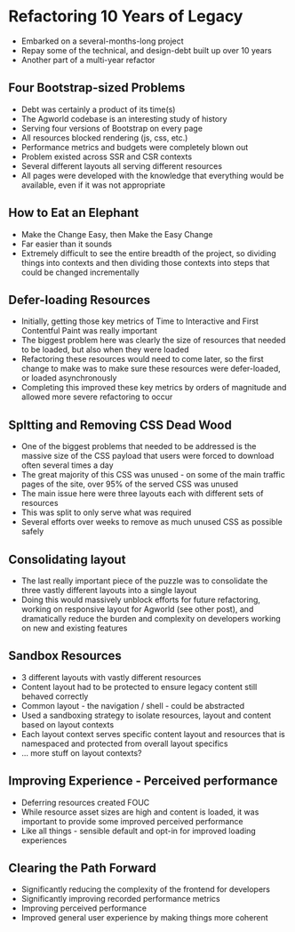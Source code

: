 
<Meta
  description="Refactoring 10 Years of Legacy"
  url="https://phobon.io/writing/refactoring-10-years-of-legacy"
  image="https://phobon.io/writing/refactoring-10-years-of-legacy/index.webp"
/>

# Refactoring 10 Years of Legacy

- Embarked on a several-months-long project
- Repay some of the technical, and design-debt built up over 10 years
- Another part of a multi-year refactor

## Four Bootstrap-sized Problems

- Debt was certainly a product of its time(s)
- The Agworld codebase is an interesting study of history
- Serving four versions of Bootstrap on every page
- All resources blocked rendering (js, css, etc.)
- Performance metrics and budgets were completely blown out
- Problem existed across SSR and CSR contexts
- Several different layouts all serving different resources
- All pages were developed with the knowledge that everything would be available, even if it was not appropriate

## How to Eat an Elephant

- Make the Change Easy, then Make the Easy Change
- Far easier than it sounds
- Extremely difficult to see the entire breadth of the project, so dividing things into contexts and then dividing those contexts into steps that could be changed incrementally

## Defer-loading Resources

- Initially, getting those key metrics of Time to Interactive and First Contentful Paint was really important
- The biggest problem here was clearly the size of resources that needed to be loaded, but also when they were loaded
- Refactoring these resources would need to come later, so the first change to make was to make sure these resources were defer-loaded, or loaded asynchronously
- Completing this improved these key metrics by orders of magnitude and allowed more severe refactoring to occur

## Spltting and Removing CSS Dead Wood

- One of the biggest problems that needed to be addressed is the massive size of the CSS payload that users were forced to download often several times a day
- The great majority of this CSS was unused - on some of the main traffic pages of the site, over 95% of the served CSS was unused
- The main issue here were three layouts each with different sets of resources
- This was split to only serve what was required
- Several efforts over weeks to remove as much unused CSS as possible safely

## Consolidating layout

- The last really important piece of the puzzle was to consolidate the three vastly different layouts into a single layout
- Doing this would massively unblock efforts for future refactoring, working on responsive layout for Agworld (see other post), and dramatically reduce the burden and complexity on developers working on new and existing features

## Sandbox Resources

- 3 different layouts with vastly different resources
- Content layout had to be protected to ensure legacy content still behaved correctly
- Common layout - the navigation / shell - could be abstracted
- Used a sandboxing strategy to isolate resources, layout and content based on layout contexts
- Each layout context serves specific content layout and resources that is namespaced and protected from overall layout specifics
- ... more stuff on layout contexts?

## Improving Experience - Perceived performance

- Deferring resources created FOUC
- While resource asset sizes are high and content is loaded, it was important to provide some improved perceived performance
- Like all things - sensible default and opt-in for improved loading experiences

## Clearing the Path Forward

- Significantly reducing the complexity of the frontend for developers
- Significantly improving recorded performance metrics
- Improving perceived performance
- Improved general user experience by making things more coherent